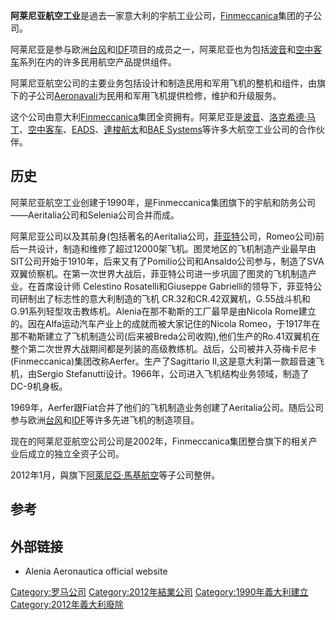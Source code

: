 {{Infobox Company 
| company_name = 阿莱尼亚航空工業股份有限公司
| company_name_en = Alenia Aeronautica S.p.A.
| company_logo = 
| company_type = 私人企业
| company_slogan = 
| market_information = 
| abbreviated_name = 
| foundation = 1990年
| defunct          = 2012年1月
| location = {{ITA}}[[罗马|罗马]]
| fate = 與旗下子公司整併
| zip_code = 
| area_served = 
| telephone_no = 
| key_people = 
| industry = [[國防承包商|國防承包商]]
| products = 宇航和防务产品
| services = 維修和訓練服務 
| capital = 
| revenue = {{profit}} € 25億3千萬歐元(2008)
| operating_income = 
| profit = {{profit}} €2億5千萬歐元(2008)
| market_value = 
| num_employees = 13910 (2008)
| P/E ratio = 
| earnings per share = 
| Net asset value = 
| accounting_period = 
| parent = [[芬梅卡尼卡|芬梅卡尼卡]]
| major_shareholder = 
| divisions = [[Alenia_Aermacchi|Alenia Aermacchi]] <br/>[[Alenia_Aeronavali|Alenia Aeronavali]] <br/>[[Alenia_Composite|Alenia Composite]]<br/> [[Alenia_SIA|Alenia SIA]]<br/> [[Quadrics|Quadrics]] 
| subsid =ATR<br/>Superjet-100<br/>Alenia North America
| sister =
| homepage =http://www.alenia.it/
| footnotes = 
| width = 
}}
'''阿莱尼亚航空工业'''是過去一家意大利的宇航工业公司，[[芬梅卡尼卡|Finmeccanica]]集团的子公司。

阿莱尼亚是参与欧洲[[台风战斗机|台风]]和[[龙卷风战斗轰炸机|IDF]]项目的成员之一，阿莱尼亚也为包括[[波音|波音]]和[[空中客车|空中客车]]系列在内的许多民用航空产品提供组件。

阿莱尼亚航空公司的主要业务包括设计和制造民用和军用飞机的整机和组件，由旗下的子公司[[Aeronavali|Aeronavali]]为民用和军用飞机提供检修，维护和升级服务。

这个公司由意大利[[芬梅卡尼卡|Finmeccanica]]集团全资拥有。阿莱尼亚是[[波音|波音]]、[[洛克希德·马丁|洛克希德·马丁]]、[[空中客车|空中客车]]、[[EADS|EADS]]、[[達梭航太|達梭航太]]和[[BAE_Systems|BAE Systems]]等许多大航空工业公司的合作伙伴。

==历史==
阿莱尼亚航空工业创建于1990年，是Finmeccanica集团旗下的宇航和防务公司——Aeritalia公司和Selenia公司合并而成。 

阿莱尼亚公司以及其前身(包括著名的Aeritalia公司，[[菲亚特|菲亚特]]公司，Romeo公司)前后一共设计，制造和维修了超过12000架飞机。图灵地区的飞机制造产业最早由SIT公司开始于1910年，后来又有了Pomilio公司和Ansaldo公司参与，制造了SVA双翼侦察机。在第一次世界大战后，菲亚特公司进一步巩固了图灵的飞机制造产业。在首席设计师 Celestino Rosatelli和Giuseppe Gabrielli的领导下，菲亚特公司研制出了标志性的意大利制造的飞机 CR.32和CR.42双翼机，G.55战斗机和G.91系列轻型攻击教练机。Alenia在那不勒斯的工厂最早是由Nicola Rome建立的。因在Alfa运动汽车产业上的成就而被大家记住的Nicola Romeo，于1917年在那不勒斯建立了飞机制造公司(后来被Breda公司收购),他们生产的Ro.41双翼机在整个第二次世界大战期间都是列装的高级教练机。战后，公司被并入芬梅卡尼卡(Finmeccanica)集团改称Aerfer。生产了Sagittario II,这是意大利第一款超音速飞机，由Sergio Stefanutti设计。1966年，公司进入飞机结构业务领域，制造了DC-9机身板。

1969年，Aerfer跟Fiat合并了他们的飞机制造业务创建了Aeritalia公司。随后公司参与欧洲[[台风战斗机|台风]]和[[龙卷风战斗轰炸机|IDF]]等许多先进飞机的制造项目。

现在的阿莱尼亚航空公司公司是2002年，Finmeccanica集团整合旗下的相关产业后成立的独立全资子公司。

2012年1月，與旗下[[阿萊尼亞·馬基航空|阿萊尼亞·馬基航空]]等子公司整併。

==参考 ==
{{Reflist}}

== 外部链接 ==
* Alenia Aeronautica official website<!--{{deadlink|url=http://www.alenia-aeronautica.it/}}<sup>→</sup>-->{{deadlink|url=http://www.alenia.it/}}

{{aviation lists}}

[[Category:罗马公司|Category:罗马公司]]
[[Category:2012年結業公司|Category:2012年結業公司]]
[[Category:1990年義大利建立|Category:1990年義大利建立]]
[[Category:2012年義大利廢除|Category:2012年義大利廢除]]